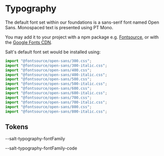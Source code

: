 
<Meta title="Theme/Foundations/Typography" />

# Typography

The default font set within our foundations is a sans-serif font named Open Sans. Monospaced text is presented using PT Mono.

You may add it to your project with a npm package e.g. [Fontsource](https://fontsource.org/), or with the [Google Fonts CDN](https://fonts.google.com/).

Salt's default font set would be installed using:

```js
import "@fontsource/open-sans/300.css";
import "@fontsource/open-sans/300-italic.css";
import "@fontsource/open-sans/400.css";
import "@fontsource/open-sans/400-italic.css";
import "@fontsource/open-sans/500.css";
import "@fontsource/open-sans/500-italic.css";
import "@fontsource/open-sans/600.css";
import "@fontsource/open-sans/600-italic.css";
import "@fontsource/open-sans/700.css";
import "@fontsource/open-sans/700-italic.css";
import "@fontsource/open-sans/800.css";
import "@fontsource/open-sans/800-italic.css";
```

## Tokens

<TextBlock
  lineHeight="--salt-text-lineHeight"
  fontFamily="--salt-typography-fontFamily"
/>
<DocGrid textExample={true}>
  <BlankBlockCell />
  <BlankBlockCode>--salt-typography-fontFamily</BlankBlockCode>
</DocGrid>
<div style={{ padding: "20px" }} />
<TextBlock
  lineHeight="--salt-text-lineHeight"
  fontFamily="--salt-typography-fontFamily-code"
/>
<DocGrid textExample={true}>
  <BlankBlockCell />
  <BlankBlockCode>--salt-typography-fontFamily-code</BlankBlockCode>
</DocGrid>
<DocGrid>
  <FontWeightBlock fontWeight="--salt-typography-fontWeight-light" />
  <FontWeightBlock fontWeight="--salt-typography-fontWeight-regular" />
  <FontWeightBlock fontWeight="--salt-typography-fontWeight-medium" />
  <FontWeightBlock fontWeight="--salt-typography-fontWeight-semiBold" />
  <FontWeightBlock fontWeight="--salt-typography-fontWeight-bold" />
  <FontWeightBlock fontWeight="--salt-typography-fontWeight-extraBold" />
</DocGrid>
